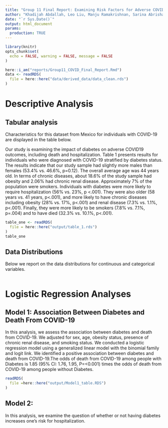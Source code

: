 ```yaml
---
title: "Group 11 Final Report: Examining Risk Factors for Adverse COVID-19 Outcomes"
author: "Khadijah Abdallah, Leo Liu, Manju Ramakrishnan, Sarina Abrishamcar, Weiwei Wu"
date: "`r Sys.Date()`"
output: html_document
params:
  production: TRUE
---
```





```r
library(knitr)
opts_chunk$set(
  echo = FALSE, warning = FALSE, message = FALSE
)
```

```r
here::i_am("reports/Group11_COVID_Final_Report.Rmd")
data <- readRDS(
  file = here::here("data/derived_data/data_clean.rds")
)
```

# Descriptive Analysis

## Tabular analysis

Characteristics for this dataset from Mexico for individuals with COVID-19 are displayed in the table below. 

Our study is examining the impact of diabetes on adverse COVID19 outcomes, including death and hospitalization. Table 1 presents results for individuals who were diagnosed with COVID-19 stratified by diabetes status. The results indicate that our study sample had slightly more males than females (53.4% vs. 46.6%, p=0.12). The overall average age was 44 years old. In terms of chronic diseases, about 18.6% of the study sample had obesity and 2.06% had chronic renal disease. Approximately 7% of the population were smokers. Individuals with diabetes were more likely to require hospitalization (56% vs. 23%, p <.001). They were also older (58 years vs. 41 years, p<.001), and more likely to have chronic diseases including obesity (28% vs. 17%, p<.001) and renal disease (7.3% vs. 1.1%, p<.001). Finally, they were more likely to be smokers (7.8% vs. 7.1%, p=.004) and to have died (32.3% vs. 10.1%, p<.001).   

```r
table_one <- readRDS(
  file = here::here("output/table_1.rds")
)
table_one
```

## Data Distributions

Below we report on the data distributions for continuous and categorical variables. 

```r

```

# Logistic Regression Analyses

## Model 1: Association Between Diabetes and Death From COVID-19

In this analysis, we assess the association between diabetes and death from COVID-19. We adjusted for sex, age, obesity status, presence of chronic renal disease, and smoking status. We conducted a logistic regression model using a generalized linear model with the binomial family and logit link. We identified a positive association between diabetes and death from COVID-19.The odds of death from COVID-19 among people with Diabetes is 1.85 (95% CI: 1.76, 1.95, P=<0.001) times the odds of death from COVID-19 among people without Diabetes.


```r
readRDS(
  file =here::here("output/Model1_table.RDS")
)

```

## Model 2: 

In this analysis, we examine the question of whether or not having diabetes increases one's risk for hospitalization. 

```r

```

